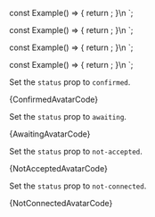 
const Example() => {
	return <Avatar status="confirmed" />;
}\n
`;

const Example() => {
	return <Avatar status="awaiting" />;
}\n
`;

const Example() => {
	return <Avatar status="not-connected" />;
}\n
`;

const Example() => {
	return <Avatar status="not-accepted" />;
}\n
`;

<Section
	title="Confirmed"
	contained={true}
	border={true}
	style={{ paddingRight: 0, paddingLeft: 0 }}
>
	<p>
		Set the <Code small={true}>status</Code> prop to
		<Code small={true}>confirmed</Code>.
	</p>
	<Preview wrapper={true}>
		<Avatar status="confirmed" />
	</Preview>
	<Snippet language="js">{ConfirmedAvatarCode}</Snippet>
</Section>

<Section
	title="Awaiting"
	contained={true}
	border={true}
	style={{ paddingRight: 0, paddingLeft: 0 }}
>
	<p>
		Set the <Code small={true}>status</Code> prop to
		<Code small={true}>awaiting</Code>.
	</p>
	<Preview wrapper={true}>
		<Avatar status="awaiting" />
	</Preview>
	<Snippet language="js">{AwaitingAvatarCode}</Snippet>
</Section>

<Section
	title="Not Accepted"
	contained={true}
	border={true}
	style={{ paddingRight: 0, paddingLeft: 0 }}
>
	<p>
		Set the <Code small={true}>status</Code> prop to
		<Code small={true}>not-accepted</Code>.
	</p>
	<Preview wrapper={true}>
		<Avatar status="not-accepted" />
	</Preview>
	<Snippet language="js">{NotAcceptedAvatarCode}</Snippet>
</Section>

<Section
	title="Not Connected"
	contained={true}
	border={true}
	style={{ paddingRight: 0, paddingLeft: 0 }}
>
	<p>
		Set the <Code small={true}>status</Code> prop to
		<Code small={true}>not-connected</Code>.
	</p>
	<Preview wrapper={true}>
		<Avatar status="not-connected" />
	</Preview>
	<Snippet language="js">{NotConnectedAvatarCode}</Snippet>
</Section>
